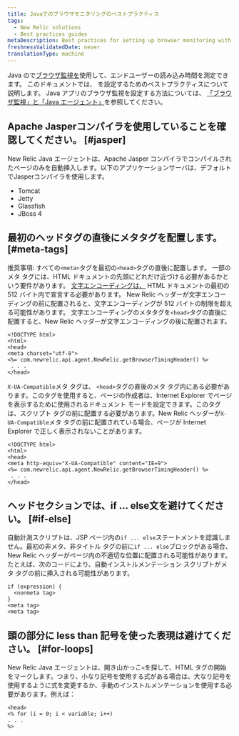 ```yaml
---
title: Javaでのブラウザモニタリングのベストプラクティス
tags:
  - New Relic solutions
  - Best practices guides
metaDescription: Best practices for setting up browser monitoring with your New Relic Java agent.
freshnessValidatedDate: never
translationType: machine
---
```


Java の<InlinePopover type="apm"/>で[ブラウザ監視を](/docs/browser/new-relic-browser/getting-started/introduction-new-relic-browser)使用して、エンドユーザーの読み込み時間を測定できます。 このドキュメントでは、 <InlinePopover type="browser"/>を設定するためのベストプラクティスについて説明します。 Java アプリのブラウザ監視を設定する方法については、 [「ブラウザ監視」と「Java エージェント」](/docs/agents/java-agent/instrumentation/page-load-timing-java)を参照してください。

## Apache Jasperコンパイラを使用していることを確認してください。 [#jasper]

New Relic Java エージェントは、Apache Jasper コンパイラでコンパイルされたページのみを自動挿入します。以下のアプリケーションサーバは、デフォルトでJasperコンパイラを使用します。

* Tomcat
* Jetty
* Glassfish
* JBoss 4

## 最初のヘッドタグの直後にメタタグを配置します。 [#meta-tags]

推奨事項: すべての`<meta>`タグを最初の`<head>`タグの直後に配置します。 一部のメタ タグには、HTML ドキュメントの先頭にどれだけ近づける必要があるかという要件があります。 [文字エンコーディングは、](http://www.w3.org/TR/html-markup/syntax.html#character-encoding) HTML ドキュメントの最初の 512 バイト内で宣言する必要があります。 New Relic ヘッダーが文字エンコーディングの前に配置されると、文字エンコーディングが 512 バイトの制限を超える可能性があります。 文字エンコーディングのメタタグを`<head>`タグの直後に配置すると、New Relic ヘッダーが文字エンコーディングの後に配置されます。

```
<!DOCTYPE html>
<html>
<head>
<meta charset="utf-8">
<%= com.newrelic.api.agent.NewRelic.getBrowserTimingHeader() %>
 . . .
</head>
```

`X-UA-Compatible`メタ タグは、 `<head>`タグの直後のメタ タグ内にある必要があります。このタグを使用すると、ページの作成者は、Internet Explorer でページを表示するために使用されるドキュメント モードを設定できます。このタグは、スクリプト タグの前に配置する必要があります。New Relic ヘッダーが`X-UA-Compatible`メタ タグの前に配置されている場合、ページが Internet Explorer で正しく表示されないことがあります。

```
<!DOCTYPE html>
<html>
<head>
<meta http-equiv="X-UA-Compatible" content="IE=9">
<%= com.newrelic.api.agent.NewRelic.getBrowserTimingHeader() %>
 . . .
</head>
```

## ヘッドセクションでは、if ... else文を避けてください。 [#if-else]

自動計測スクリプトは、JSP ページ内の`if ... else`ステートメントを認識しません。最初の非メタ、非タイトル タグの前に`if ... else`ブロックがある場合、New Relic ヘッダーがページ内の不適切な位置に配置される可能性があります。たとえば、次のコードにより、自動インストルメンテーション スクリプトがメタ タグの前に挿入される可能性があります。

```
if (expression) {
  <nonmeta tag>
}
<meta tag>
<meta tag>
```

## 頭の部分に less than 記号を使った表現は避けてください。 [#for-loops]

New Relic Java エージェントは、開き山かっこ`<`を探して、HTML タグの開始をマークします。つまり、小なり記号を使用する式がある場合は、大なり記号を使用するように式を変更するか、手動のインストルメンテーションを使用する必要があります。例えば：

```
<head>
<% for (i = 0; i < variable; i++)
. . . 
%>
```
